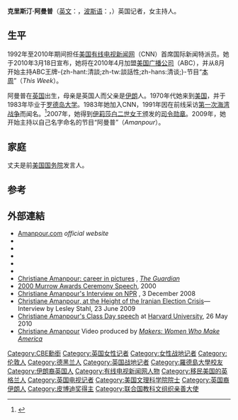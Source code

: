 {{noteTA
|T=zh-cn:克里斯汀·阿曼普;zh-hk:姬絲汀·阿曼普爾;zh-tw:克莉絲汀·艾曼普;
|G1=人名
|1=zh-cn:克里斯汀;zh-hk:姬絲汀;zh-tw:克莉絲汀;
|2=zh-cn:阿曼普;zh-hk:阿曼普爾;zh-tw:艾曼普;
}}
{{Infobox person
| name = 克莉絲汀·艾曼普<br /><small>[[大英帝國勳章|CBE]]<br>
| image= Christiane Amanpour June 2008 (cropped).jpg
| caption = 
| birthname =
| birth_date = {{birth date and age|df=yes|1958|01|12}}
| birth_place = {{flag|England}}[[倫敦|倫敦]]
| death_date  =
| death_place =
| education = [[羅德島大學|羅德島大學]]
| years_active = 1983年至今
| occupation =  [[美国广播公司|ABC]]國際時事主播（2010年至今）<br /> [[CNN|CNN]]主播暨首席國際新聞特派員（1992年至2010年、2011年至今）
| credits =  ''[[Amanpour|Amanpour]]'' (CNN International) Anchor (2009–2010, 2012–present) <br /> ''[[This_Week_(ABC_TV_series)|This Week]]'' (ABC) Anchor (2010–2011) <br /> ''[[60_Minutes|60 Minutes]]'' (CBS) Reporter (1996–2005)
| spouse = {{marriage|{{tsl|en|James Rubin|詹姆斯·鲁宾}}|1998}}
| children = 达瑞斯·鲁宾
}}

'''克里斯汀·阿曼普'''（[[英文|英文]]：'''{{lang|en|Christiane Amanpour}}'''，[[波斯语|波斯语]]：{{lang|fa|کریستیان امان‌پور}}，{{bd|1958年|1月12日}}）英国记者，女主持人。

==生平==
1992年至2010年期间担任[[美国|美国]][[有线电视新闻网|有线电视新闻网]]（CNN）首席国际新闻特派员。她于2010年3月18日宣布，她将在2010年4月加盟[[美国广播公司|美国广播公司]]（ABC），并从8月开始主持ABC王牌-{zh-hant:清談;zh-tw:談話性;zh-hans:清谈;}-节目“[[本周|本周]]”（''This Week''）。

阿曼普在[[英国|英国]]出生，母亲是英国人而父亲是[[伊朗|伊朗]]人。1970年代她来到[[美国|美国]]，并于1983年毕业于[[罗德岛大学|罗德岛大学]]。1983年她加入CNN，1991年因在前线采访[[第一次海湾战争|第一次海湾战争]]而闻名。<ref name="yahoo">{{cite web|url=http://hk.news.yahoo.com/article/100319/4/h3jh.html|title=CNN招牌女記者跳槽 阿曼普爾直擊海灣戰爭響名堂|publisher=雅虎香港新闻|accessdate=2010-03-20|deadurl=yes|archiveurl=https://web.archive.org/web/20100323064923/http://hk.news.yahoo.com/article/100319/4/h3jh.html|archivedate=2010-03-23}}</ref>2007年，她得到[[伊莉莎白二世女王|伊莉莎白二世女王]]颁发的[[司令勋章|司令勋章]]。2009年，她开始主持以自己名字命名的节目“阿曼普”（''Amanpour''）。

==家庭==
丈夫是前[[美国国务院|美国国务院]]发言人{{tsl|en|James Rubin|詹姆斯·鲁宾}}。

==参考==
{{reflist|2}}

== 外部連結 ==
{{commons category|Christiane Amanpour}}
* [http://amanpour.com Amanpour.com] {{Wayback|url=http://amanpour.com/ |date=20040630173053 }} ''official website''
* {{C-SPAN|christianeamanpour}}
* {{Charlie Rose view|387}}
* {{IMDb name|0023927}}
* {{Worldcat id|lccn-nr00-2739}}
* {{NYTtopic|people/a/christiane_amanpour}}
* [http://www.guardian.co.uk/media/gallery/2009/sep/18/tvnews-ustelevision Christiane Amanpour: career in pictures] {{Wayback|url=http://www.guardian.co.uk/media/gallery/2009/sep/18/tvnews-ustelevision |date=20120419045823 }}, ''[[The_Guardian|The Guardian]]''
* [http://gos.sbc.edu/a/amanpour.html 2000 Murrow Awards Ceremony Speech]{{Wayback|url=http://gos.sbc.edu/a/amanpour.html |date=20200606185856 }}, 2000
* [http://www.npr.org/templates/story/story.php?storyId=97744907 Christiane Amanpour's Interview on NPR] {{Wayback|url=http://www.npr.org/templates/story/story.php?storyId=97744907 |date=20210111034401 }}, 3 December 2008
* [http://www.wowowow.com/politics/lesley-stahl-interview-christiane-amanpour-height-iranian-election-aftermath-322988 Christiane Amanpour, at the Height of the Iranian Election Crisis]{{Wayback|url=http://www.wowowow.com/politics/lesley-stahl-interview-christiane-amanpour-height-iranian-election-aftermath-322988 |date=20090626000342 }}—Interview by Lesley Stahl, 23 June 2009
* [http://harvardmagazine.com/commencement/2010-class-day Christiane Amanpour's Class Day speech] {{Wayback|url=http://harvardmagazine.com/commencement/2010-class-day |date=20100808013721 }} at [[Harvard_University|Harvard University]], 26 May 2010
* [http://www.makers.com/christiane-amanpour Christiane Amanpour]{{Wayback|url=http://www.makers.com/christiane-amanpour |date=20120710001659 }} Video produced by ''[[Makers:_Women_Who_Make_America|Makers: Women Who Make America]]''

{{Authority control}}

{{DEFAULTSORT:Amanpour, Christiane}}
[[Category:CBE勳銜|Category:CBE勳銜]]
[[Category:英国女性记者|Category:英国女性记者]]
[[Category:女性战地记者|Category:女性战地记者]]
[[Category:伦敦人|Category:伦敦人]]
[[Category:德黑兰人|Category:德黑兰人]]
[[Category:英国战地记者|Category:英国战地记者]]
[[Category:羅德島大學校友|Category:羅德島大學校友]]
[[Category:伊朗裔英国人|Category:伊朗裔英国人]]
[[Category:有线电视新闻网人物|Category:有线电视新闻网人物]]
[[Category:移民美国的英格兰人|Category:移民美国的英格兰人]]
[[Category:英国电视记者|Category:英国电视记者]]
[[Category:美国文理科学院院士|Category:美国文理科学院院士]]
[[Category:英国裔伊朗人|Category:英国裔伊朗人]]
[[Category:皮博迪奖得主|Category:皮博迪奖得主]]
[[Category:联合国教科文组织亲善大使|Category:联合国教科文组织亲善大使]]